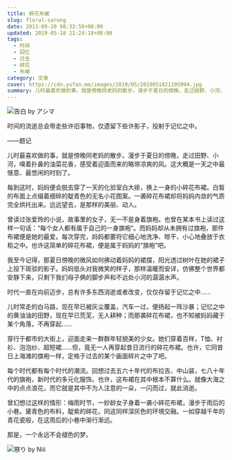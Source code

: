 ```yaml
---
title: 碎花布裙
slug: floral-sarong
date: 2011-09-20 08:33:58+08:00
updated: 2019-05-18 21:24:18+08:00
tags:
  - 时间
  - 回忆
  - 过去
  - 碎花
  - 布裙
category: 文章
cover: https://cdn.yufan.me/images/2019/05/2019051821195094.jpg
summary: 儿时最喜欢做的事，就是傍晚同老妈的散步。漫步于夏日的傍晚，走过田野、小河，嗅着扑鼻的油菜花香，感受着迎面而来的略带凉爽的风。
---
```


![告白 by  アシマ](https://cdn.yufan.me/images/2019/05/2019051821225466.jpg)

<MusicPlayer netease={420693} />

时间的流逝总会带走些许旧事物，仅遗留下些许影子，投射于记忆之中。

——题记

儿时最喜欢做的事，就是傍晚同老妈的散步。漫步于夏日的傍晚，走过田野、小河，嗅着扑鼻的油菜花香，感受着迎面而来的略带凉爽的风。这大概是一天之中最惬意、最悠闲的时刻了。

每到这时，妈妈便会脱去穿了一天的化验室白大褂，换上一身的小碎花布裙。白皙的布面上点缀着细碎的靛青色的无名小花图案。一袭碎花布裙却将妈妈内敛的气质完全烘托出来。远远望去，是那样的美丽、动人。

曾读过张爱玲的小说，故事里的女子，无一不是身着旗袍。也曾在某本书上读过这样一句话：“每个女人都有属于自己的一身旗袍”。而妈妈却从未拥有过旗袍，那件布裙便是她的最爱。每次穿完，妈妈都要将它细心地洗净、晾干、小心地叠放于衣柜之中。也许这简单的碎花布裙，便是属于妈妈的“旗袍”吧。

我至今记得，那夏日傍晚的微风如何拂动着妈妈的裙摆，阳光透过树叶在她的裙子上投下斑驳的影子。妈妈低头对我微笑的样子，那样温暖而安详，仿佛整个世界都安静下来，只剩下我们母子俩的脚步声和不远处小河的潺潺水声。

时代一直在向前迈步，总有许多东西消逝或者改变，仅仅存留于记忆之中……

儿时常走的白马路，现在早已被灰尘覆盖，汽车一过，便扬起一阵沙暴；记忆之中的黄油油的田野，现在早已荒芜，无人耕种；而那袭碎花布裙，也不知被妈妈藏于某个角落，不再穿起……

穿行于都市的大街上，迎面走来一群群年轻貌美的少女。她们穿着百样，T恤、衬衫、泡泡纱、超短裙……但，竟无一人再穿起昔日流行的碎花布裙。也许，它同昔日上海滩的旗袍一样，定格于过去的某个画面碎片之中了吧。

每个时代都有每个时代的潮流。回想过去五六十年代的布拉吉、中山装，七八十年代的旗袍，新时代的多元化服饰。也许，这布裙在其中根本不算什么。就像大海之中的点点浪花，而它就是其中不为人注意的一朵，一闪而过，就此消逝。

曾幻想过这样的情形：梅雨时节，一妙龄女子身着一袭小碎花布裙，漫步于雨后的小巷。黛青色的布料，靛紫的碎花，同这同样深灰色的环境交融。一如穿越千年的青花瓷般，在这雨后的小巷中渐行渐远。

那是，一个永远不会褪色的梦。

![祭り by Niii](https://cdn.yufan.me/images/2019/05/2019051821225090.jpg)
